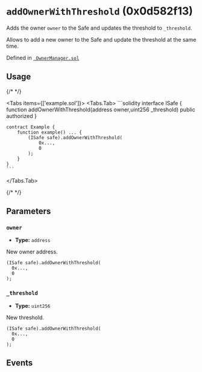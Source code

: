 
<LegacyCallout />

# `addOwnerWithThreshold` (0x0d582f13)



Adds the owner `owner` to the Safe and updates the threshold to `_threshold`.

Allows to add a new owner to the Safe and update the threshold at the same time.
<OnlySafeTxCallout />




Defined in [` OwnerManager.sol`](https://github.com/safe-global/safe-smart-account/tree/v1.3.0/contracts/base/OwnerManager.sol#L51)


## Usage

{/* <!-- vale off --> */}

<Tabs items={['example.sol']}>
  <Tabs.Tab>
    ```solidity
    interface ISafe {
        function addOwnerWithThreshold(address owner,uint256 _threshold) public authorized
    }

    contract Example {
        function example() ... {
            (ISafe safe).addOwnerWithThreshold(
                0x...,
                0
            );
        }
    }
    ```
  </Tabs.Tab>
</Tabs>

{/* <!-- vale on --> */}



## Parameters

### `owner`

  - **Type:** `address`

  New owner address.

  ```solidity focus=2
  (ISafe safe).addOwnerWithThreshold(
    0x...,
    0
  );
  ```


### `_threshold`

  - **Type:** `uint256`

  New threshold.

  ```solidity focus=3
  (ISafe safe).addOwnerWithThreshold(
    0x...,
    0
  );
  ```




## Events

<AddedOwner />

